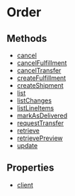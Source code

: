 
# Order

## Methods

- [cancel](../../Order/methods/js_sdk.admin.Order.cancel/page.mdx)
- [cancelFulfillment](../../Order/methods/js_sdk.admin.Order.cancelFulfillment/page.mdx)
- [cancelTransfer](../../Order/methods/js_sdk.admin.Order.cancelTransfer/page.mdx)
- [createFulfillment](../../Order/methods/js_sdk.admin.Order.createFulfillment/page.mdx)
- [createShipment](../../Order/methods/js_sdk.admin.Order.createShipment/page.mdx)
- [list](../../Order/methods/js_sdk.admin.Order.list/page.mdx)
- [listChanges](../../Order/methods/js_sdk.admin.Order.listChanges/page.mdx)
- [listLineItems](../../Order/methods/js_sdk.admin.Order.listLineItems/page.mdx)
- [markAsDelivered](../../Order/methods/js_sdk.admin.Order.markAsDelivered/page.mdx)
- [requestTransfer](../../Order/methods/js_sdk.admin.Order.requestTransfer/page.mdx)
- [retrieve](../../Order/methods/js_sdk.admin.Order.retrieve/page.mdx)
- [retrievePreview](../../Order/methods/js_sdk.admin.Order.retrievePreview/page.mdx)
- [update](../../Order/methods/js_sdk.admin.Order.update/page.mdx)

## Properties

- [client](../../Order/properties/js_sdk.admin.Order.client/page.mdx)
